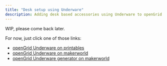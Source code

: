 ```yaml
---
title: "Desk setup using Underware"
description: Adding desk based accessories using Underware to openGrid fast.
---
```


WIP, please come back later.

For now, just click one of those links:
* [openGrid Underware on printables](https://www.printables.com/model/1214427-underware-for-opengrid-manage-your-cables-lite-ly)
* [openGrid Underware on makerworld](https://makerworld.com/en/models/1175037-underware-for-opengrid)
* [openGrid Underware generator on makerworld](https://makerworld.com/en/models/1329404-underware-for-opengrid-customizer-beta)
